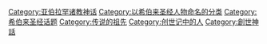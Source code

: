 {{Commonscat|Adam and Eve}}
{{Catmore}}

[[Category:亚伯拉罕诸教神话|Category:亚伯拉罕诸教神话]]
[[Category:以希伯来圣经人物命名的分类|Category:以希伯来圣经人物命名的分类]]
[[Category:希伯来圣经话题|Category:希伯来圣经话题]]
[[Category:传说的祖先|Category:传说的祖先]]
[[Category:创世记中的人‎|Category:创世记中的人‎]]
[[Category:創世神話|Category:創世神話]]